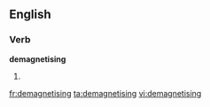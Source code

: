 
==English==

===Verb===
'''demagnetising'''

# {{present participle of|[[demagnetise]]}}

[[fr:demagnetising]]
[[ta:demagnetising]]
[[vi:demagnetising]]